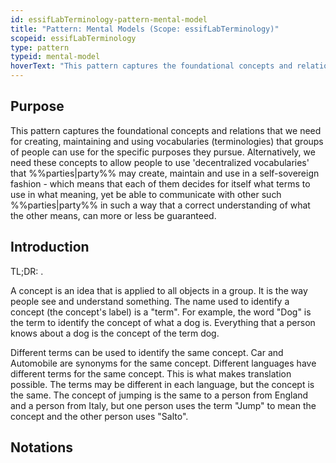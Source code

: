 ```yaml
---
id: essifLabTerminology-pattern-mental-model
title: "Pattern: Mental Models (Scope: essifLabTerminology)"
scopeid: essifLabTerminology
type: pattern
typeid: mental-model
hoverText: "This pattern captures the foundational concepts and relations that we need for creating, maintaining and using  (decentralized) vocabularies (terminologies) that groups of people can use for the specific purposes they pursue."
---
```


## Purpose
<!--Concisely describe what can you do with the pattern that is (at least) harder if you didn't have it.-->
This pattern captures the foundational concepts and relations that we need for creating, maintaining and using  vocabularies (terminologies) that groups of people can use for the specific purposes they pursue. Alternatively, we need these concepts to allow people to use 'decentralized vocabularies' that %%parties|party%% may create, maintain and use in a self-sovereign fashion - which means that each of them decides for itself what terms to use in what meaning, yet be able to communicate with other such %%parties|party%% in such a way that a correct understanding of what the other means, can more or less be guaranteed.

## Introduction
<!--Gently introduce the pattern, by referring to real-world situations and using colloquial terms, so that when someone has read the text, (s)he knows what it is about, and is ready to delve into the specifics of the pattern-->
TL;DR: .

A concept is an idea that is applied to all objects in a group. It is the way people see and understand something. The name used to identify a concept (the concept's label) is a "term". For example, the word "Dog" is the term to identify the concept of what a dog is. Everything that a person knows about a dog is the concept of the term dog.

Different terms can be used to identify the same concept. Car and Automobile are synonyms for the same concept. Different languages have different terms for the same concept. This is what makes translation possible. The terms may be different in each language, but the concept is the same. The concept of jumping is the same to a person from England and a person from Italy, but one person uses the term "Jump" to mean the concept and the other person uses "Salto".

## Notations
<!--This (optional) section specifies the notations that are used, or refers to such a specification.-->

## <!-- any number of other sections, as is fit for describing the pattern -->
<!--text as appropriate for such a section -->

<!--
---
## Footnotes

[//]: # This (optional) section contains any footnotes that may have been specified in the text above.

[^1]: the text for footnote [^1] goes here.

-->
